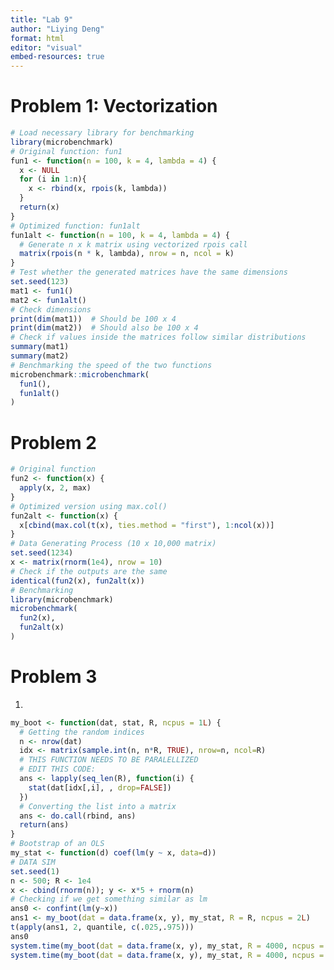 ```yaml
---
title: "Lab 9"
author: "Liying Deng"
format: html
editor: "visual"
embed-resources: true
---
```


# Problem 1: Vectorization
```r
# Load necessary library for benchmarking
library(microbenchmark)
# Original function: fun1
fun1 <- function(n = 100, k = 4, lambda = 4) {
  x <- NULL
  for (i in 1:n){
    x <- rbind(x, rpois(k, lambda))    
  }
  return(x)
}
# Optimized function: fun1alt
fun1alt <- function(n = 100, k = 4, lambda = 4) {
  # Generate n x k matrix using vectorized rpois call
  matrix(rpois(n * k, lambda), nrow = n, ncol = k)
}
# Test whether the generated matrices have the same dimensions
set.seed(123)
mat1 <- fun1()
mat2 <- fun1alt()
# Check dimensions
print(dim(mat1))  # Should be 100 x 4
print(dim(mat2))  # Should also be 100 x 4
# Check if values inside the matrices follow similar distributions
summary(mat1)
summary(mat2)
# Benchmarking the speed of the two functions
microbenchmark::microbenchmark(
  fun1(),
  fun1alt()
)
```

# Problem 2
```r
# Original function
fun2 <- function(x) {
  apply(x, 2, max)
}
# Optimized version using max.col()
fun2alt <- function(x) {
  x[cbind(max.col(t(x), ties.method = "first"), 1:ncol(x))]
}
# Data Generating Process (10 x 10,000 matrix)
set.seed(1234)
x <- matrix(rnorm(1e4), nrow = 10)
# Check if the outputs are the same
identical(fun2(x), fun2alt(x))
# Benchmarking
library(microbenchmark)
microbenchmark(
  fun2(x),
  fun2alt(x)
)
```

# Problem 3
(1)
```r
my_boot <- function(dat, stat, R, ncpus = 1L) {
  # Getting the random indices
  n <- nrow(dat)
  idx <- matrix(sample.int(n, n*R, TRUE), nrow=n, ncol=R)
  # THIS FUNCTION NEEDS TO BE PARALELLIZED
  # EDIT THIS CODE:
  ans <- lapply(seq_len(R), function(i) {
    stat(dat[idx[,i], , drop=FALSE])
  })
  # Converting the list into a matrix
  ans <- do.call(rbind, ans)
  return(ans)
}
# Bootstrap of an OLS
my_stat <- function(d) coef(lm(y ~ x, data=d))
# DATA SIM
set.seed(1)
n <- 500; R <- 1e4
x <- cbind(rnorm(n)); y <- x*5 + rnorm(n)
# Checking if we get something similar as lm
ans0 <- confint(lm(y~x))
ans1 <- my_boot(dat = data.frame(x, y), my_stat, R = R, ncpus = 2L)
t(apply(ans1, 2, quantile, c(.025,.975)))
ans0
system.time(my_boot(dat = data.frame(x, y), my_stat, R = 4000, ncpus = 1L))
system.time(my_boot(dat = data.frame(x, y), my_stat, R = 4000, ncpus = 2L))
```